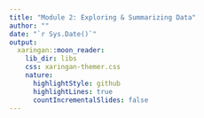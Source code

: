 ```yaml
---
title: "Module 2: Exploring & Summarizing Data"
author: ""
date: "`r Sys.Date()`"
output: 
  xaringan::moon_reader:
    lib_dir: libs
    css: xaringan-themer.css
    nature:
      highlightStyle: github
      highlightLines: true
      countIncrementalSlides: false
---
```



<style type="text/css">
.remark-slide-content {
    font-size: 30px;
    padding: 1em 4em 1em 4em;
}
</style>
